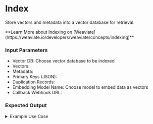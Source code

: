 # Index

Store vectors and metadata into a vector database for retrieval.

<Callout emoji="💡">
    **Learn More about Indexing on [Weaviate](https://weaviate.io/developers/weaviate/concepts/indexing)**
</Callout>

### Input Parameters

- Vector DB: Choose vector database to be indexed 
- Vectors:
- Metadata:
- Primary Keys (JSON):
- Duplication Records:
- Embedding Model Name: Choose model to embed data as vectors
- Callback Webhook URL:

### Expected Output

<details>
<summary>Example Use Case</summary>
</details>